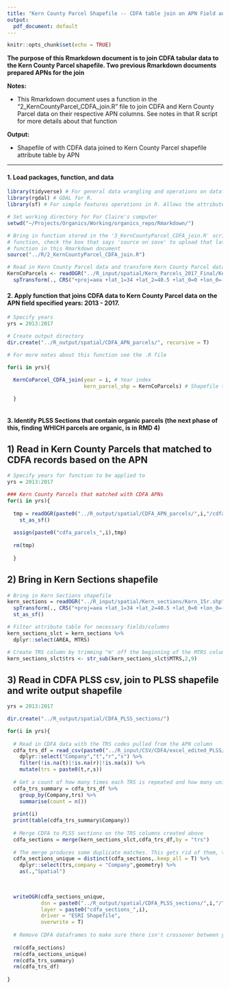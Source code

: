 ```yaml
---
title: "Kern County Parcel Shapefile -- CDFA table join on APN Field and CDFA TRS section ID"
output:
  pdf_document: default
---
```


```r
knitr::opts_chunk$set(echo = TRUE)
```

**The purpose of this Rmarkdown document is to join CDFA tabular data to the Kern County Parcel shapefile. Two previous Rmarkdown documents prepared APNs for the join**

**Notes:** 

* This Rmarkdown document uses a function in the "2_KernCountyParcel_CDFA_join.R" file to join CDFA and Kern County Parcel data on their respective APN columns. See notes in that R script for more details about that function

**Output:**

* Shapefile of with CDFA data joined to Kern County Parcel shapefile attribute table by APN

---

#### 1. Load packages, function, and data
```r
library(tidyverse) # For general data wrangling and operations on dataframes
library(rgdal) # GDAL for R. 
library(sf) # For simple features operations in R. Allows the attribute table of a shapefile to be converted to a dataframe structure while maintaining the geometry for easy data view and operations. 

# Set working directory for For Claire's computer
setwd("~/Projects/Organics/Working/organics_repo/Rmarkdown/")

# Bring in function stored in the '3_KernCountyParcel_CDFA_join.R' script. If editing that 
# function, check the box that says 'source on save' to upload that latest version of the 
# function in this Rmarkdown document
source("../R/2_KernCountyParcel_CDFA_join.R")

# Read in Kern County Parcel data and transform Kern County Parcel data into the correct CRS for project. CA Teale Albers 2011
KernCoParcels <- readOGR("../R_input/spatial/Kern_Parcels_2017_Final/Kern_Parcels_2017_Final.shp") %>% 
  spTransform(., CRS("+proj=aea +lat_1=34 +lat_2=40.5 +lat_0=0 +lon_0=-120 +x_0=0 +y_0=-4000000 +ellps=GRS80 +datum=NAD83 +units=m +no_defs "))

```

#### 2. Apply function that joins CDFA data to Kern County Parcel data on the APN field specified years: 2013 - 2017. 
```r

# Specify years 
yrs = 2013:2017

# Create output directory
dir.create("../R_output/spatial/CDFA_APN_parcels/", recursive = T)

# For more notes about this function see the .R file

for(i in yrs){
  
  KernCoParcel_CDFA_join(year = i, # Year index
                         kern_parcel_shp = KernCoParcels) # Shapefile to be used

  }



```

#### 3. Identify PLSS Sections that contain organic parcels (the next phase of this, finding WHICH parcels are organic, is in RMD 4)

## 1) Read in Kern County Parcels that matched to CDFA records based on the APN
```r

# Specify years for function to be applied to
yrs = 2013:2017

### Kern County Parcels that matched with CDFA APNs
for(i in yrs){
  
  tmp = readOGR(paste0("../R_output/spatial/CDFA_APN_parcels/",i,"/cdfa_parcels_",i,".shp")) %>% 
    st_as_sf()
  
  assign(paste0("cdfa_parcels_",i),tmp)
  
  rm(tmp)
  
  }

```

## 2) Bring in Kern Sections shapefile
```r

# Bring in Kern Sections shapefile
kern_sections = readOGR("../R_input/spatial/Kern_sections/Kern_15r.shp")%>% 
  spTransform(., CRS("+proj=aea +lat_1=34 +lat_2=40.5 +lat_0=0 +lon_0=-120 +x_0=0 +y_0=-4000000 +ellps=GRS80 +datum=NAD83 +units=m +no_defs ")) %>% 
  st_as_sf()

# Filter attribute table for necessary fields/columns
kern_sections_slct = kern_sections %>% 
  dplyr::select(AREA, MTRS)

# Create TRS column by trimming "m' off the beginning of the MTRS column values
kern_sections_slct$trs <- str_sub(kern_sections_slct$MTRS,2,9)
```

## 3) Read in CDFA PLSS csv, join to PLSS shapefile and write output shapefile
```r

yrs = 2013:2017

dir.create("../R_output/spatial/CDFA_PLSS_sections/")

for(i in yrs){
  
  # Read in CDFA data with the TRS codes pulled from the APN column
  cdfa_trs_df = read_csv(paste0("../R_input/CSV/CDFA/excel_edited_PLSS/cdfa_trs_",i,".csv")) %>% 
    dplyr::select("Company","t","r","s") %>% 
    filter(!is.na(t)|!is.na(r)|!is.na(s)) %>% 
    mutate(trs = paste0(t,r,s))
  
  # Get a count of how many times each TRS is repeated and how many unique codes there are
  cdfa_trs_summary = cdfa_trs_df %>%
    group_by(Company,trs) %>%
    summarise(count = n())
  
  print(i)
  print(table(cdfa_trs_summary$Company))
  
  # Merge CDFA to PLSS sections on the TRS columns created above
  cdfa_sections = merge(kern_sections_slct,cdfa_trs_df,by = "trs")
  
  # The merge produces some duplicate matches. This gets rid of them, then cleans up the data.frame and turns it back into a Spatial Polygons file
  cdfa_sections_unique = distinct(cdfa_sections,.keep_all = T) %>% 
    dplyr::select(trs,company = "Company",geometry) %>% 
    as(.,"Spatial")

  
  
  writeOGR(cdfa_sections_unique,
           dsn = paste0("../R_output/spatial/CDFA_PLSS_sections/",i,"/"),
           layer = paste0("cdfa_sections_",i),
           driver = "ESRI Shapefile",
           overwrite = T)
  
  # Remove CDFA dataframes to make sure there isn't crossover between years
  
  rm(cdfa_sections)
  rm(cdfa_sections_unique)
  rm(cdfa_trs_summary)
  rm(cdfa_trs_df)
  
}

```





